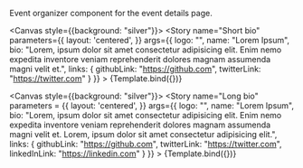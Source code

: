 
<Meta title="molecules/EventOrganizer" component={EventOrganizer}/>


Event organizer component for the event details page.

<Canvas style={{background: "silver"}}>
    <Story
        name="Short bio"
        parameters={{
            layout: 'centered',
        }}
        args={{
            logo: "",
            name: "Lorem Ipsum",
            bio: "Lorem, ipsum dolor sit amet consectetur adipisicing elit. Enim nemo expedita inventore veniam reprehenderit dolores magnam assumenda magni velit et.",
            links: {
                githubLink: "https://github.com",
                twitterLink: "https://twitter.com"
            }
        }}
    >
        {Template.bind({})}
    </Story>
</Canvas>

<Canvas style={{background: "silver"}}>
    <Story
        name="Long bio"
        parameters =  {{
            layout: 'centered',
        }}
        args={{
            logo: "",
            name: "Lorem Ipsum",
            bio: "Lorem, ipsum dolor sit amet consectetur adipisicing elit. Enim nemo expedita inventore veniam reprehenderit dolores magnam assumenda magni velit et. Lorem, ipsum dolor sit amet consectetur adipisicing elit.",
            links: {
                githubLink: "https://github.com",
                twitterLink: "https://twitter.com",
                linkedInLink: "https://linkedin.com"
            }
        }}
    >
        {Template.bind({})}
    </Story>
</Canvas>